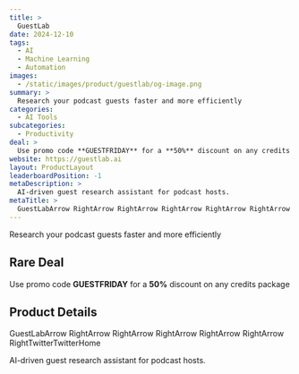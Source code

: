 ```yaml
---
title: >
  GuestLab
date: 2024-12-10
tags:
  - AI
  - Machine Learning
  - Automation
images:
  - /static/images/product/guestlab/og-image.png
summary: >
  Research your podcast guests faster and more efficiently
categories:
  - AI Tools
subcategories:
  - Productivity
deal: >
  Use promo code **GUESTFRIDAY** for a **50%** discount on any credits package
website: https://guestlab.ai
layout: ProductLayout
leaderboardPosition: -1
metaDescription: >
  AI-driven guest research assistant for podcast hosts.
metaTitle: >
  GuestLabArrow RightArrow RightArrow RightArrow RightArrow RightArrow RightTwitterTwitterHome
---
```

Research your podcast guests faster and more efficiently

## Rare Deal

Use promo code **GUESTFRIDAY** for a **50%** discount on any credits package

## Product Details

GuestLabArrow RightArrow RightArrow RightArrow RightArrow RightArrow RightTwitterTwitterHome

AI-driven guest research assistant for podcast hosts.
